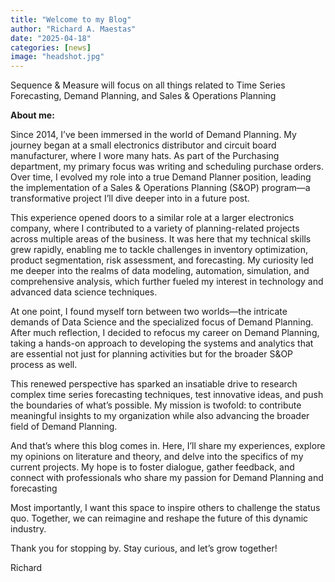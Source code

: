 ```yaml
---
title: "Welcome to my Blog"
author: "Richard A. Maestas"
date: "2025-04-18"
categories: [news]
image: "headshot.jpg"
---
```


Sequence & Measure will focus on all things related to Time Series Forecasting, Demand Planning, and Sales & Operations Planning

**About me:**

Since 2014, I've been immersed in the world of Demand Planning. My journey began at a small electronics distributor and circuit board manufacturer, where I wore many hats. As part of the Purchasing department, my primary focus was writing and scheduling purchase orders. Over time, I evolved my role into a true Demand Planner position, leading the implementation of a Sales & Operations Planning (S&OP) program---a transformative project I'll dive deeper into in a future post.

This experience opened doors to a similar role at a larger electronics company, where I contributed to a variety of planning-related projects across multiple areas of the business. It was here that my technical skills grew rapidly, enabling me to tackle challenges in inventory optimization, product segmentation, risk assessment, and forecasting. My curiosity led me deeper into the realms of data modeling, automation, simulation, and comprehensive analysis, which further fueled my interest in technology and advanced data science techniques.

At one point, I found myself torn between two worlds---the intricate demands of Data Science and the specialized focus of Demand Planning. After much reflection, I decided to refocus my career on Demand Planning, taking a hands-on approach to developing the systems and analytics that are essential not just for planning activities but for the broader S&OP process as well.

This renewed perspective has sparked an insatiable drive to research complex time series forecasting techniques, test innovative ideas, and push the boundaries of what's possible. My mission is twofold: to contribute meaningful insights to my organization while also advancing the broader field of Demand Planning.

And that's where this blog comes in. Here, I'll share my experiences, explore my opinions on literature and theory, and delve into the specifics of my current projects. My hope is to foster dialogue, gather feedback, and connect with professionals who share my passion for Demand Planning and forecasting

Most importantly, I want this space to inspire others to challenge the status quo. Together, we can reimagine and reshape the future of this dynamic industry.

Thank you for stopping by. Stay curious, and let's grow together!

Richard
